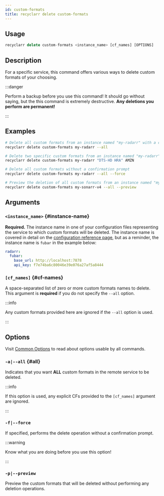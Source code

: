 ```yaml
---
id: custom-formats
title: recyclarr delete custom-formats
---
```


## Usage

```js
recyclarr delete custom-formats <instance_name> [cf_names] [OPTIONS]
```

## Description

For a specific service, this command offers various ways to delete custom formats of your choosing.

:::danger

Perform a backup before you use this command! It should go without saying, but the this command is
extremely destructive. **Any deletions you perform are permanent!**

:::

## Examples

```bash
# Delete all custom formats from an instance named "my-radarr" with a confirmation prompt
recyclarr delete custom-formats my-radarr --all

# Delete two specific custom formats from an instance named "my-radarr"  with a confirmation prompt
recyclarr delete custom-formats my-radarr "DTS-HD HRA" AMZN

# Delete all custom formats without a confirmation prompt
recyclarr delete custom-formats my-radarr --all --force

# Preview the deletion of all custom formats from an instance named "my-sonarr-v4"
recyclarr delete custom-formats my-sonarr-v4 --all --preview
```

## Arguments

### `<instance_name>` {#instance-name}

**Required.** The instance name in one of your configuration files representing the service to which
custom formats will be deleted. The instance name is covered in detail on the [configuration
reference page][configref], but as a reminder, the instance name is `fubar` in the example below:

```yml
radarr:
  fubar:
    base_url: http://localhost:7878
    api_key: f7e74ba6c80046e39e076a27af5a8444
```

[configref]: /yaml/config-reference/basic.mdx

### `[cf_names]` {#cf-names}

A space-separated list of zero or more custom formats names to delete. This argument is **required**
if you do not specify the `--all` option.

:::info

Any custom formats provided here are ignored if the `--all` option is used.

:::

## Options

Visit [Common Options](../common.mdx) to read about options usable by all commands.

### `-a|--all` {#all}

Indicates that you want **ALL** custom formats in the remote service to be deleted.

:::info

If this option is used, any explicit CFs provided to the `[cf_names]` argument are ignored.

:::

### `-f|--force`

If specified, performs the delete operation without a confirmation prompt.

:::warning

Know what you are doing before you use this option!

:::

### `-p|--preview`

Preview the custom formats that will be deleted without performing any deletion operations.
